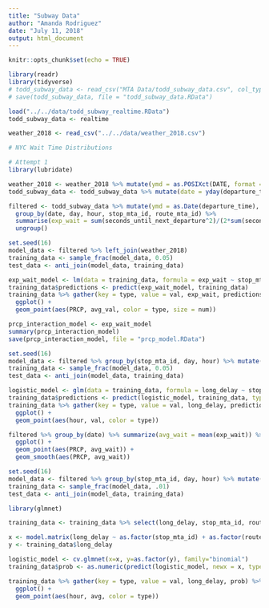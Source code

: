 ```yaml
---
title: "Subway Data"
author: "Amanda Rodriguez"
date: "July 11, 2018"
output: html_document
---
```


```r
knitr::opts_chunk$set(echo = TRUE)
```
```r
library(readr)
library(tidyverse)
# todd_subway_data <- read_csv("MTA Data/todd_subway_data.csv", col_types = cols(route_mta_id = col_factor(levels = NULL)))
# save(todd_subway_data, file = "todd_subway_data.RData")

load("../../data/todd_subway_realtime.RData")
todd_subway_data <- realtime

weather_2018 <- read_csv("../../data/weather_2018.csv")

```

```r
# NYC Wait Time Distributions

# Attempt 1
library(lubridate)

weather_2018 <- weather_2018 %>% mutate(ymd = as.POSIXct(DATE, format = "%Y-%m-%d"), date = yday(ymd))
todd_subway_data <- todd_subway_data %>% mutate(date = yday(departure_time))

filtered <- todd_subway_data %>% mutate(ymd = as.Date(departure_time), hour = hour(departure_time), day = wday(departure_time)) %>% 
  group_by(date, day, hour, stop_mta_id, route_mta_id) %>% 
  summarise(exp_wait = sum(seconds_until_next_departure^2)/(2*sum(seconds_until_next_departure)), total_sec = sum(seconds_until_next_departure)) %>%
  ungroup()
```

```r
set.seed(16)
model_data <- filtered %>% left_join(weather_2018)
training_data <- sample_frac(model_data, 0.05)
test_data <- anti_join(model_data, training_data)

exp_wait_model <- lm(data = training_data, formula = exp_wait ~ stop_mta_id*PRCP + route_mta_id)
training_data$predictions <- predict(exp_wait_model, training_data)
training_data %>% gather(key = type, value = val, exp_wait, predictions) %>% select(type, val, PRCP) %>% filter(PRCP > 0.1) %>% group_by(type, PRCP) %>% summarize(avg_val = mean(val), num = n()) %>%
  ggplot() +
  geom_point(aes(PRCP, avg_val, color = type, size = num))

prcp_interaction_model <- exp_wait_model
summary(prcp_interaction_model)
save(prcp_interaction_model, file = "prcp_model.RData")

```

```r
set.seed(16)
model_data <- filtered %>% group_by(stop_mta_id, day, hour) %>% mutate(long_delay = ifelse(exp_wait > median(exp_wait), 1, 0)) %>% left_join(weather_2018) 
training_data <- sample_frac(model_data, 0.05)
test_data <- anti_join(model_data, training_data)

logistic_model <- glm(data = training_data, formula = long_delay ~ stop_mta_id + route_mta_id + day + hour + PRCP, family="binomial")
training_data$predictions <- predict(logistic_model, training_data, type="response")
training_data %>% gather(key = type, value = val, long_delay, predictions) %>%
  ggplot() +
  geom_point(aes(hour, val, color = type))

```

```r

filtered %>% group_by(date) %>% summarize(avg_wait = mean(exp_wait)) %>% left_join(weather_2018) %>%
  ggplot() +
  geom_point(aes(PRCP, avg_wait)) + 
  geom_smooth(aes(PRCP, avg_wait))

```

```r

set.seed(16)
model_data <- filtered %>% group_by(stop_mta_id, day, hour) %>% mutate(long_delay = ifelse(exp_wait > median(exp_wait), 1, 0)) %>% left_join(weather_2018) %>% ungroup()
training_data <- sample_frac(model_data, .01)
test_data <- anti_join(model_data, training_data)

library(glmnet)

training_data <- training_data %>% select(long_delay, stop_mta_id, route_mta_id, day, hour, PRCP) %>% na.omit()

x <- model.matrix(long_delay ~ as.factor(stop_mta_id) + as.factor(route_mta_id) + as.factor(day) + as.factor(hour) + PRCP, data = training_data)[, -1]
y <- training_data$long_delay

logistic_model <- cv.glmnet(x=x, y=as.factor(y), family="binomial")
training_data$prob <- as.numeric(predict(logistic_model, newx = x, type="response", s = "lambda.min"))

training_data %>% gather(key = type, value = val, long_delay, prob) %>% group_by(hour, type) %>% summarize(avg = mean(val)) %>%
  ggplot() +
  geom_point(aes(hour, avg, color = type))

```